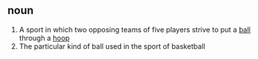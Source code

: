 == noun ==

# A sport in which two opposing teams of five players strive to put a [[ball]] through a [[hoop]]
# The particular kind of ball used in the sport of basketball